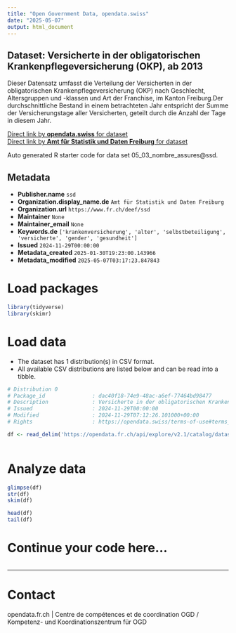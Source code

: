 ```yaml
---
title: "Open Government Data, opendata.swiss"
date: "2025-05-07"
output: html_document
---
```


## Dataset: Versicherte in der obligatorischen Krankenpflegeversicherung (OKP), ab 2013

Dieser Datensatz umfasst die Verteilung der Versicherten in der obligatorischen Krankenpflegeversicherung (OKP) nach Geschlecht, Altersgruppen und -klassen und Art der Franchise, im Kanton Freiburg.Der durchschnittliche Bestand in einem betrachteten Jahr entspricht der Summe der Versicherungstage aller Versicherten, geteilt durch die Anzahl der Tage in diesem Jahr.

[Direct link by **opendata.swiss** for dataset](https://opendata.swiss/de/dataset/versicherte-in-der-obligatorischen-krankenpflegeversicherung-okp-ab-2013)<br>
[Direct link by **Amt für Statistik und Daten Freiburg** for dataset](https://opendata.fr.ch/explore/dataset/05_03_nombre_assures/)

Auto generated R starter code for data set 05_03_nombre_assures@ssd.

## Metadata

- **Publisher.name** `ssd`
- **Organization.display_name.de** `Amt für Statistik und Daten Freiburg`
- **Organization.url** `https://www.fr.ch/deef/ssd`
- **Maintainer** `None`
- **Maintainer_email** `None`
- **Keywords.de** `['krankenversicherung', 'alter', 'selbstbeteiligung', 'versicherte', 'gender', 'gesundheit']`
- **Issued** `2024-11-29T00:00:00`
- **Metadata_created** `2025-01-30T19:23:00.143966`
- **Metadata_modified** `2025-05-07T03:17:23.847843`


# Load packages

```r

library(tidyverse)
library(skimr)

```

# Load data

-   The dataset has 1 distribution(s) in CSV format.
-   All available CSV distributions are listed below and can be read into a tibble.

```r

# Distribution 0
# Package_id               : dac40f18-74e9-48ac-a6ef-77464bd98477
# Description              : Versicherte in der obligatorischen Krankenpflegeversicherung (OKP), ab 2013 (csv)
# Issued                   : 2024-11-29T00:00:00
# Modified                 : 2024-11-29T07:12:26.101000+00:00
# Rights                   : https://opendata.swiss/terms-of-use#terms_by

df <- read_delim('https://opendata.fr.ch/api/explore/v2.1/catalog/datasets/05_03_nombre_assures/exports/csv?use_labels=true')



```

# Analyze data

```r

glimpse(df)
str(df)
skim(df)

head(df)
tail(df)

```

# Continue your code here...

```r

```

------------------------------------------------------------------------

# Contact

opendata.fr.ch | Centre de compétences et de coordination OGD / Kompetenz- und Koordinationszentrum für OGD
